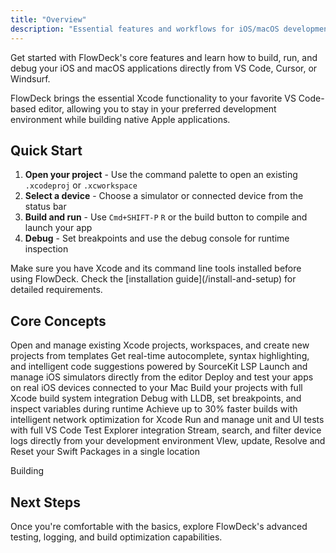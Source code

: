 ```yaml
---
title: "Overview"
description: "Essential features and workflows for iOS/macOS development in VS Code"
---
```


Get started with FlowDeck's core features and learn how to build, run, and debug your iOS and macOS applications directly from VS Code, Cursor, or Windsurf.

FlowDeck brings the essential Xcode functionality to your favorite VS Code-based editor, allowing you to stay in your preferred development environment while building native Apple applications.

## Quick Start

1. **Open your project** - Use the command palette to open an existing `.xcodeproj` or `.xcworkspace`
2. **Select a device** - Choose a simulator or connected device from the status bar
3. **Build and run** - Use `Cmd+SHIFT-P` `R` or the build button to compile and launch your app
4. **Debug** - Set breakpoints and use the debug console for runtime inspection

<Note>
  Make sure you have Xcode and its command line tools installed before using FlowDeck. Check the [installation guide](/install-and-setup) for detailed requirements.
</Note>

## Core Concepts

<CardGroup cols={2}>
  <Card title="Xcode Projects" icon="folder-tree" href="/features/xcode-projects">
    Open and manage existing Xcode projects, workspaces, and create new projects from templates
  </Card>
  <Card title="Code Intelligence" icon="code" href="/features/code-intelligence">
    Get real-time autocomplete, syntax highlighting, and intelligent code suggestions powered by SourceKit LSP
  </Card>
  <Card title="Simulators" icon="mobile-screen-button" href="/features/simulators">
    Launch and manage iOS simulators directly from the editor
  </Card>
  <Card title="Physical Devices" icon="mobile" href="/features/devices">
    Deploy and test your apps on real iOS devices connected to your Mac
  </Card>
  <Card title="Building" icon="hammer" href="/features/building">
    Build your projects with full Xcode build system integration
  </Card>
  <Card title="Debugging" icon="bug" href="/features/debugging">
    Debug with LLDB, set breakpoints, and inspect variables during runtime
  </Card>
  <Card title="Build Optimizer" icon="gauge-high" href="/features/build-optimizer">
    Achieve up to 30% faster builds with intelligent network optimization for Xcode
  </Card>
  <Card title="Test Manager" icon="flask" href="/features/testing">
    Run and manage unit and UI tests with full VS Code Test Explorer integration
  </Card>
  <Card title="OSLog Integration" icon="terminal" href="/features/logging">
    Stream, search, and filter device logs directly from your development environment
  </Card>
  <Card title="Swift Package Management" icon="box">
    VIew, update, Resolve and Reset your Swift Packages in a single location
  </Card>
</CardGroup>

Building

## Next Steps

Once you're comfortable with the basics, explore FlowDeck's advanced testing, logging, and build optimization capabilities.